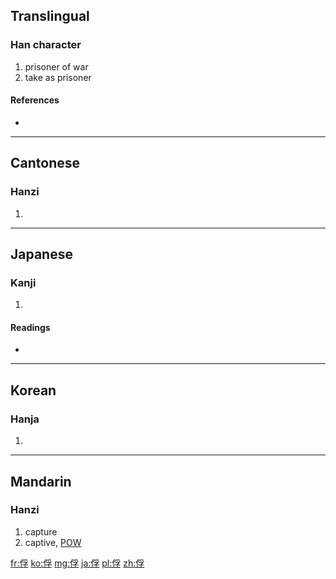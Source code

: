 ==Translingual==

===Han character===
{{Han char|rn=9|rad=人|as=07|sn=9|four=2224<sub>7</sub>|canj=人月弓木 (OBND)}}

# prisoner of war
# take as prisoner

====References====
* {{Han ref|kx=0105.120|dkj=00697|dj=0222.010|hdz=10164.020|uh=4FD8|ud=20440|bh=AB52|bd=43858}}

----

==Cantonese==

===Hanzi===
{{yue-hanzi|jyut=|y=fu1}}

# {{defn|lang=yue|sort=人07}}

----

==Japanese==

===Kanji===
{{ja-kanji|grade=|rs=人07}}

# {{defn|lang=ja|sort=人07}}

====Readings====
* {{ja-readings|on=[[ふ]] (fu)|kun=[[とりこ]] (toriko)}}

----

==Korean==

===Hanja===
{{ko-hanja|hangeul=부|rv=bu|mr=pu}}

# {{defn|lang=ko|sort=人07}}

----

==Mandarin==

===Hanzi===
{{cmn-hanzi|pin=[[fú]] ([[fu2]])|wg=fu<sup>2</sup>}}

# capture
#captive, [[POW]]
[[fr:俘]]
[[ko:俘]]
[[mg:俘]]
[[ja:俘]]
[[pl:俘]]
[[zh:俘]]